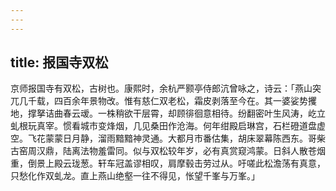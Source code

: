```yaml
---
---
---
```

title: 报国寺双松
---



京师报国寺有双松，古树也。康熙时，余杭严颢亭侍郎沆曾咏之，诗云：「燕山突兀几千载，四百余年景物改。惟有慈仁双老松，霜皮剥落至今在。其一婆娑势攫地，撑拏诘曲春云叆。一株稍欲干层霄，却顾徘徊意相待。纷翻密叶生风涛，屹立虬根玩真宰。惯看城市变烽烟，几见桑田作沧海。何年绀殿启琳宫，石栏磴道盘虚空。飞花蒙蒙日月静，溜雨黯黯神灵通。大都月市番估集，胡床翠幕陈西东。哥柴古窑周汉鼎，陆离法物羞雷同。似与双松较年岁，必有真赏窥鸿蒙。日斜人散苍烟重，倒景上殿云珑葱。轩车冠盖谬相叹，肩摩毂击劳过从。吁嗟此松澹荡有真意，只愁化作双虬龙。直上燕山绝壑一往不得见，怅望千峯与万峯。」